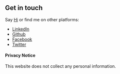 ## Get in touch

Say [Hi](mailto:chris.tham@hellotham.com) or find me on other platforms:
- [LinkedIn](https://www.linkedin.com/in/christham/)
- [Github](https://github.com/ChristineTham)
- [Facebook](https://www.facebook.com/chris1.tham)
- [Twitter](https://twitter.com/Chris1Tham)

#### Privacy Notice

This website does not collect any personal information.
